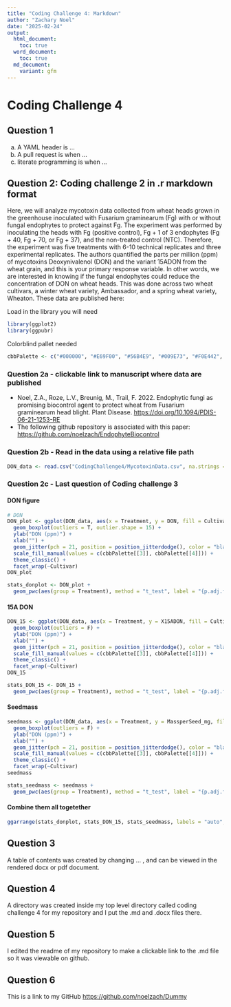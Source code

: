 ```yaml
---
title: "Coding Challenge 4: Markdown"
author: "Zachary Noel"
date: "2025-02-24"
output:
  html_document:
    toc: true
  word_document:
    toc: true
  md_document: 
    variant: gfm
---
```


# Coding Challenge 4

## Question 1 
a. A YAML header is ... 
b. A pull request is when ... 
c. literate programming is when ... 

## Question 2: Coding challenge 2 in .r markdown format

Here, we will analyze mycotoxin data collected from wheat heads grown in the greenhouse inoculated with Fusarium graminearum (Fg) with or without fungal endophytes to protect against Fg. The experiment was performed by inoculating the heads with Fg (positive control), Fg + 1 of 3 endophytes (Fg + 40, Fg + 70, or Fg + 37), and the non-treated control (NTC). Therefore, the experiment was five treatments with 6-10 technical replicates and three experimental replicates. The authors quantified the parts per million (ppm) of mycotoxins Deoxynivalenol (DON) and the variant 15ADON from the wheat grain, and this is your primary response variable. In other words, we are interested in knowing if the fungal endophytes could reduce the concentration of DON on wheat heads. This was done across two wheat cultivars, a winter wheat variety, Ambassador, and a spring wheat variety, Wheaton. These data are published here: 

Load in the library you will need
```r
library(ggplot2)
library(ggpubr)
```

Colorblind pallet needed 
```r
cbbPalette <- c("#000000", "#E69F00", "#56B4E9", "#009E73", "#F0E442", "#0072B2", "#D55E00", "#CC79A7")
```

### Question 2a - clickable link to manuscript where data are published

- Noel, Z.A., Roze, L.V., Breunig, M., Trail, F. 2022. Endophytic fungi as promising biocontrol agent to protect wheat from Fusarium graminearum head blight. Plant Disease. <https://doi.org/10.1094/PDIS-06-21-1253-RE>
- The following github repository is associated with this paper: <https://github.com/noelzach/EndophyteBiocontrol>

### Question 2b - Read in the data using a relative file path
```r
DON_data <- read.csv("CodingChallenge4/MycotoxinData.csv", na.strings = "na")
```

### Question 2c - Last question of Coding challenge 3

#### DON figure
```r
# DON
DON_plot <- ggplot(DON_data, aes(x = Treatment, y = DON, fill = Cultivar)) +
  geom_boxplot(outliers = T, outlier.shape = 15) +
  ylab("DON (ppm)") +
  xlab("") +
  geom_jitter(pch = 21, position = position_jitterdodge(), color = "black", alpha = 0.6) + 
  scale_fill_manual(values = c(cbbPalette[[3]], cbbPalette[[4]])) +
  theme_classic() +
  facet_wrap(~Cultivar)
DON_plot

stats_donplot <- DON_plot + 
  geom_pwc(aes(group = Treatment), method = "t_test", label = "{p.adj.format}{p.adj.signif}", p.adjust.method = "fdr")
```

#### 15A DON
```r
DON_15 <- ggplot(DON_data, aes(x = Treatment, y = X15ADON, fill = Cultivar)) +
  geom_boxplot(outliers = F) +
  ylab("DON (ppm)") +
  xlab("") +
  geom_jitter(pch = 21, position = position_jitterdodge(), color = "black") + 
  scale_fill_manual(values = c(cbbPalette[[3]], cbbPalette[[4]])) +
  theme_classic() +
  facet_wrap(~Cultivar)
DON_15

stats_DON_15 <- DON_15 + 
  geom_pwc(aes(group = Treatment), method = "t_test", label = "{p.adj.format}{p.adj.signif}", p.adjust.method = "fdr")
```

#### Seedmass
```r
seedmass <- ggplot(DON_data, aes(x = Treatment, y = MassperSeed_mg, fill = Cultivar)) +
  geom_boxplot(outliers = F) +
  ylab("DON (ppm)") +
  xlab("") +
  geom_jitter(pch = 21, position = position_jitterdodge(), color = "black") + 
  scale_fill_manual(values = c(cbbPalette[[3]], cbbPalette[[4]])) +
  theme_classic() +
  facet_wrap(~Cultivar)
seedmass

stats_seedmass <- seedmass + 
  geom_pwc(aes(group = Treatment), method = "t_test", label = "{p.adj.format}{p.adj.signif}", p.adjust.method = "fdr")
```

#### Combine them all togetether
```r
ggarrange(stats_donplot, stats_DON_15, stats_seedmass, labels = "auto", ncol = 3, nrow = 1, common.legend = T)
```

## Question 3

A table of contents was created by changing ... , and can be viewed in the rendered docx or pdf document.

## Question 4

A directory was created inside my top level directory called coding challenge 4 for my repository and I put the .md and .docx files there. 

## Question 5

I edited the readme of my repository to make a clickable link to the .md file so it was viewable on github. 

## Question 6 

This is a link to my GitHub
<https://github.com/noelzach/Dummy>




